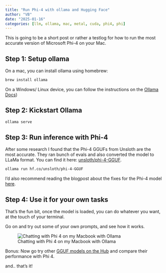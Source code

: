 ```yaml
---
title: "Run Phi-4 with ollama and Hugging Face"
author: "VB"
date: "2025-01-16"
categories: [llm, ollama, mac, metal, cuda, phi4, phi]
---
```


This is going to be a short post or rather a testlog for how to run the most accurate version of Microsoft Phi-4 on your Mac.

## Step 1: Setup ollama

On a mac, you can install ollama using homebrew:

```bash
brew install ollama
```

On a Windows/ Linux device, you can follow the instructions on the [Ollama Docs](https://ollama.com/download))

## Step 2: Kickstart Ollama

```bash
ollama serve
```

## Step 3: Run inference with Phi-4

After some research I found that the Phi-4 GGUFs from Unsloth are the most accurate. They ran bunch of evals and also converted the model to LLaMa format.
You can find it here: [unsloth/phi-4-GGUF](https://huggingface.co/unsloth/phi-4-GGUF).

```bash
ollama run hf.co/unsloth/phi-4-GGUF
```

I'd also recommend reading the blogpost about the fixes for the Phi-4 model [here](https://unsloth.ai/blog/phi4).

## Step 4: Use it for your own tasks

That's the fun bit, once the model is loaded, you can do whatever you want, at the touch of your terminal.

Go on and try out some of your own prompts, and see how it works.

![Chatting with Phi 4 on my Macbook with Ollama](example.png)

Bonus: Now go try other [GGUF models on the Hub](https://huggingface.co/models?library=gguf) and compare their performance with Phi 4.

and.. that's it!